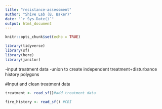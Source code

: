 ```yaml
---
title: "resistance-assessment"
author: "Shive Lab (B. Baker)"
date: "`r Sys.Date()`"
output: html_document
---
```


```r
knitr::opts_chunk$set(echo = TRUE)

library(tidyverse)
library(sf)
library(here)
library(janitor)

```

-input treatment data
-union to create independent treatment+disturbance history polygons



#Input and clean treatment data


```r
treatment <- read_sf()#add treatment data

fire_history <- read_sf() #CBI

```




